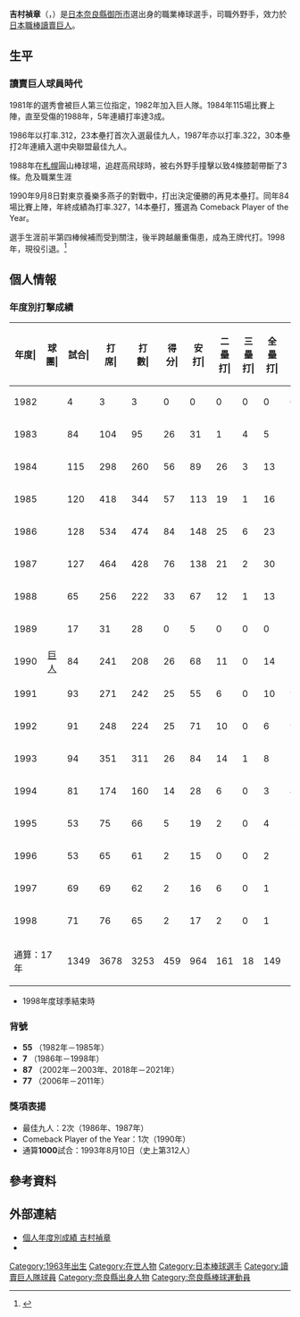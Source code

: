 {{Infobox NPB player|
|name=吉村禎章|
|image=Yomiuri Giants s-yoshimura.jpg|
|width=300|
|position=|
|team=|
|number=|
|bats=左|
|throws=左|
|birthdate={{birth_date_and_age|1963|4|27|mf=y}}|
|birthplace={{JPN}}[[奈良縣|奈良縣]][[御所市|御所市]]|
|debutdate=7月20日
|debutyear=1982年
|debutteam=讀賣巨人
|statyear=1998年球季
|stat1label=打擊率
|stat1value=0.296
|stat2label=全壘打
|stat2value=149
|stat3label=打點
|stat3value=535
|stat4label=盜壘
|stat4value=41
|teams=<nowiki></nowiki>
*[[PL学园中学校及高等学校|PL學園高等學校]]
*[[讀賣巨人|讀賣巨人]](1982年－1998年)
'''教練時期'''
*[[讀賣巨人|讀賣巨人]]二軍監督(2006年－2007年)
*[[讀賣巨人|讀賣巨人]]一軍野手總合教練(2009年－2011年)
*[[讀賣巨人|讀賣巨人]]一軍打擊總合教練(2017年－2019年)
*[[讀賣巨人|讀賣巨人]]一軍野手總合教練(2020年－2021年)
}} 
'''吉村禎章'''（{{jpn|j=吉村 禎章|hg=よしむら さだあき|rm=Yoshimura Sadaaki}}，{{bd|1963年|4月27日|catIdx=Yoshimura, Sadaaki}}）是[[日本|日本]][[奈良縣|奈良縣]][[御所市|御所市]]選出身的職業棒球選手，司職外野手，效力於[[日本職棒|日本職棒]][[讀賣巨人|讀賣巨人]]。

==生平==
===讀賣巨人球員時代===

1981年的選秀會被巨人第三位指定，1982年加入巨人隊。1984年115場比賽上陣，直至受傷的1988年，5年連續打率達3成。

1986年以打率.312，23本壘打首次入選最佳九人，1987年亦以打率.322，30本壘打2年連續入選中央聯盟最佳九人。

1988年在[[札幌|札幌]]圓山棒球場，追趕高飛球時，被右外野手撞擊以致4條膝韌帶斷了3條。危及職業生涯

1990年9月8日對東京養樂多燕子的對戰中，打出決定優勝的再見本壘打。同年84場比賽上陣，年終成績為打率.327，14本壘打，獲選為 Comeback Player of the Year。

選手生涯前半第四棒候補而受到關注，後半跨越嚴重傷患，成為王牌代打。1998年，現役引退。<ref>{{Cite web |url=http://www.giants.jp/G/museum/history/retsuden/yoshimura.html |title=Yomiuri Giants Official Web Site -  歴史と記録 > 選手列伝 > 戦国時代～低迷と栄光と > 吉村禎章 |accessdate=2010-06-02 |archive-date=2010-02-20 |archive-url=https://web.archive.org/web/20100220235116/http://www.giants.jp/G/museum/history/retsuden/yoshimura.html |dead-url=yes }}</ref>

== 個人情報 ==
=== 年度別打擊成績 ===
{| class="wikitable" style="text-align:right; font-size:small"
|-bgcolor="#efefef"
!年度|!!球團|!!試合|!!打<br>席|!!打<br>數|!!得分|!!安打|!!二<br>壘<br>打|!!三<br>壘<br>打|!!全<br>壘<br>打|!!壘<br>打<br>數|!!打點|!!盜壘|!!盜<br>壘<br>刺|!!觸擊|!!犧<br>牲<br>打|!!保送|!!敬遠|!!觸身|!!三振|!!雙殺|!!打<br>擊<br>率|!!上<br>壘<br>率|!!長<br>打<br>率|!!OPS
|-
|style="text-align:center"|1982
|rowspan="17" style="text-align:center"|[[讀賣巨人|巨人]]
|4||3||3||0||0||0||0||0||0||0||0||0||0||0||0||0||0||1||0||.000||.000||.000||.000
|-
|style="text-align:center"|1983
|84||104||95||26||31||1||4||5||55||11||3||0||1||0||8||1||0||11||1||.326||.379||.579||.958
|-
|style="text-align:center"|1984
|115||298||260||56||89||26||3||13||160||34||8||8||4||1||29||1||4||30||0||.342||.415||.615||1.030
|-
|style="text-align:center"|1985
|120||418||344||57||113||19||1||16||182||56||8||6||4||6||59||3||5||36||4||.328||.428||.529||.957
|-
|style="text-align:center"|1986
|128||534||474||84||148||25||6||23||254||72||10||4||7||5||41||3||7||68||8||.312||.372||.536||.908
|-
|style="text-align:center"|1987
|127||464||428||76||138||21||2||30||253||86||5||1||8||3||24||3||1||62||9||.322||.357||.591||.949
|-
|style="text-align:center"|1988
|65||256||222||33||67||12||1||13||120||39||4||0||1||5||26||1||2||23||3||.302||.373||.541||.913
|-
|style="text-align:center"|1989
|17||31||28||0||5||0||0||0||5||4||0||0||0||1||2||0||0||3||0||.179||.226||.179||.404
|-
|style="text-align:center"|1990
|84||241||208||26||68||11||0||14||121||45||0||0||0||1||29||6||3||25||4||.327||.415||.582||.997
|-
|style="text-align:center"|1991
|93||271||242||25||55||6||0||10||91||42||0||1||0||1||27||2||1||31||6||.227||.306||.376||.682
|-
|style="text-align:center"|1992
|91||248||224||25||71||10||0||6||99||32||1||0||0||2||20||2||2||22||5||.317||.375||.442||.817
|-
|style="text-align:center"|1993
|94||351||311||26||84||14||1||8||124||43||0||1||1||6||28||1||5||46||6||.270||.334||.399||.733
|-
|style="text-align:center"|1994
|81||174||160||14||28||6||0||3||43||23||0||0||0||0||14||0||0||20||9||.175||.241||.269||.510
|-
|style="text-align:center"|1995
|53||75||66||5||19||2||0||4||33||13||1||0||0||0||9||1||0||8||4||.288||.373||.500||.873
|-
|style="text-align:center"|1996
|53||65||61||2||15||0||0||2||21||11||0||1||0||1||3||0||0||9||1||.246||.277||.344||.621
|-
|style="text-align:center"|1997
|69||69||62||2||16||6||0||1||25||14||0||0||0||3||4||1||0||11||3||.258||.290||.403||.693
|-
|style="text-align:center"|1998
|71||76||65||2||17||2||0||1||22||10||0||0||0||0||11||2||0||12||1||.262||.368||.338||.707
|-
!colspan="2"|通算：17年
|1349||3678||3253||459||964||161||18||149||1608||535||40||22||26||35||334||27||30||418||64||.296||.364||.494||.858
|}
* 1998年度球季結束時

=== 背號 ===
* '''55''' （1982年－1985年）
* '''7'''  （1986年－1998年）
* '''87''' （2002年－2003年、2018年－2021年）
* '''77''' （2006年－2011年）

=== 獎項表揚 ===
*最佳九人：2次（1986年、1987年）
*Comeback Player of the Year：1次（1990年）
*通算'''1000'''試合：1993年8月10日（史上第312人）

== 參考資料 ==
{{reflist}}

==外部連結==
* [https://npb.jp/bis/players/51253865.html 個人年度別成績 吉村禎章] {{Wayback|url=https://npb.jp/bis/players/51253865.html |date=20201130051724 }} {{ja icon}}
* {{Baseballstats|brm=yoshim000sad}}

{{讀賣巨人球團2011球員名單}}
{{讀賣巨人球團名單2010}}
{{中央聯盟東山再起獎}}
{{日本中央聯盟最佳九人外野手}}
{{DEFAULTSORT:Yoshimura, Sadaaki}}
[[Category:1963年出生|Category:1963年出生]]
[[Category:在世人物|Category:在世人物]]
[[Category:日本棒球選手|Category:日本棒球選手]]
[[Category:讀賣巨人隊球員|Category:讀賣巨人隊球員]]
[[Category:奈良縣出身人物|Category:奈良縣出身人物]]
[[Category:奈良縣棒球運動員|Category:奈良縣棒球運動員]]